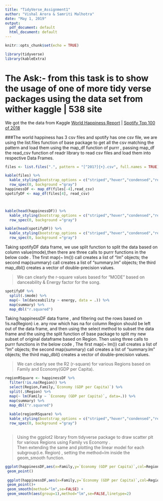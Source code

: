 ---
title: "TidyVerse_Assignment1"
author: "Vishal Arora & Samriti Malhotra"
date: "May 1, 2019"
output:
  pdf_document: default
  html_document: default
---

```{r setup, include=FALSE}
knitr::opts_chunk$set(echo = TRUE)
```


```{r echo=FALSE, message=FALSE, warning=FALSE}
library(tidyverse)
library(kableExtra)
```
# The Ask:- from this task is to show the usage of one of more tidy verse packages using the data set from wither kaggle | 538  site

We got the the data from Kaggle [World Happiness Report ](https://www.kaggle.com/unsdsn/world-happiness/version/2) |
 [Spotify Top 100 of 2018](https://www.kaggle.com/janicejung/spotify-top-100-of-2018-with-genres)
 
###The world happiness has 3 csv files and spotify has one csv file, we are using the list.files function of base package to get all the csv matching the pattern and load them using the map_df function of purrr , passing map_df the read_csv function of readr library to read csv files and load them into respective Data Frames.                       
 
```{r message=FALSE}
files <- list.files(".", pattern = "[^201?]{+}.csv", full.names = TRUE)

kable(files) %>% 
  kable_styling(bootstrap_options = c("striped","hover","condensed","responsive"),full_width   = F,position = "left",font_size = 12) %>%
  row_spec(0, background ="gray")
happinessDF <- map_df(files[-4],read_csv) 
spotifyDF <- map_df(files[4], read_csv)



kable(head(happinessDF)) %>% 
  kable_styling(bootstrap_options = c("striped","hover","condensed","responsive"),full_width   = F,position = "left",font_size = 12) %>%
  row_spec(0, background ="gray")

kable(head(spotifyDF)) %>% 
  kable_styling(bootstrap_options = c("striped","hover","condensed","responsive"),full_width   = F,position = "left",font_size = 12) %>%
  row_spec(0, background ="gray")

```
     
                                           
Taking spotifyDF data frame, we use split function to split the data based on column value(mode),then there are three calls to purrr functions in the below code . The first map(~ lm()) call creates a list of "lm" objects; the second map(summary) call creates a list of "summary.lm" objects; the third map_dbl() creates a vector of double-precision values.               

> We can clearly the r-square values based for "MODE"  based on danceability & Energy factor for the song.                                                 
```{r}

spotifyDF %>%
  split(.$mode) %>%
  map(~ lm(danceability ~ energy, data = .)) %>%
  map(summary) %>%
  map_dbl("r.squared")
```
                                                                        
Taking happinessDF data frame , and filtering out the rows based on !is.na(Region) i.e. any row which has na for column Region should be left out of the data frame, and then using the select method to subset the data frame and the using the split function of base package to split my new subset of original dataframe based on Region. Then using three calls to purrr functions in the below code , The first map(~ lm()) call creates a list of "lm" objects; the second map(summary) call creates a list of "summary.lm" objects; the third map_dbl() creates a vector of double-precision values.

> We can clearly see the R2 (r-square) for various Regions based on Family and Economy(GDP per Capita).                                                     

```{r}
regionRSquare <- happinessDF %>%
  filter(!is.na(Region)) %>%
  select(Region,Family,`Economy (GDP per Capita)`) %>%
  split(.$Region) %>%
  map(~ lm(Family ~ `Economy (GDP per Capita)`, data=.)) %>%
  map(summary) %>%
  map_dbl("r.squared")
  
  kable(regionRSquare) %>% 
  kable_styling(bootstrap_options = c("striped","hover","condensed","responsive"),full_width   = F,position = "left",font_size = 12) %>%
  row_spec(0, background ="gray") 
  
 ```
                                   
>  Using the ggplot2 library from tidyverse package to draw scatter plt for various Regions using Family vs Economy .                    
Then extending the same and plotting the linear model for each subgroup(i.e. Region)
, setting  the method=lm inside the geom_smooth function.            
 
 ```{r warning=FALSE}
 
 
 ggplot(happinessDF,aes(x=Family,y=`Economy (GDP per Capita)`,col=Region))+
  geom_point() 
  
  ggplot(happinessDF,aes(x=Family,y=`Economy (GDP per Capita)`,col=Region))+
  geom_point()+
  geom_smooth(method="lm",se=FALSE) +
  geom_smooth(aes(group=1),method="lm",se=FALSE,linetype=2)

```



